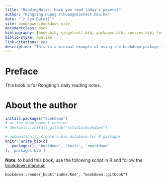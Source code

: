 ```yaml
--- 
title: "ReadingNotes: Have you read today's papers?"
author: "Rongting Huang rthuang@connect.hku.hk"
date: "`r Sys.Date()`"
site: bookdown::bookdown_site
documentclass: book
bibliography: [book.bib, singelcell.bib, packages.bib, sources.bib, tech.bib]
biblio-style: apalike
link-citations: yes
description: "This is a minimal example of using the bookdown package to write a book. The output format for this example is bookdown::gitbook."
---
```


# Preface {-}


This book is for Rongting's daily reading notes.

# About the author {-}




```r
install.packages("bookdown")
# or the development version
# devtools::install_github("rstudio/bookdown")
```


```r
# automatically create a bib database for R packages
knitr::write_bib(c(
  .packages(), 'bookdown', 'knitr', 'rmarkdown'
), 'packages.bib')
```

**Note**: to build this book, use the following script in R and follow the [bookdown mannual](https://bookdown.org/yihui/bookdown/):
```
bookdown::render_book("index.Rmd", "bookdown::gitbook")
```


